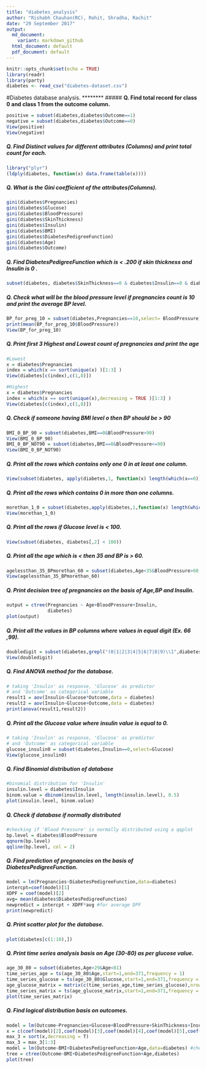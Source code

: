 ```yaml
---
title: "diabetes_analysis"
author: "Rishabh Chauhan(RC), Rohit, Shradha, Rachit"
date: "29 September 2017"
output:
  md_document:
    variant: markdown_github
  html_document: default
  pdf_document: default
---
```


```r
knitr::opts_chunk$set(echo = TRUE)
library(readr)
library(party)
diabetes <- read_csv("diabetes-dataset.csv")
```

#Diabetes database analysis. 
********
##### **Q. Find total record for class 0 and class 1 from the outcome column.**
```r
positive = subset(diabetes,diabetes$Outcome==1)
negative = subset(diabetes,diabetes$Outcome==0)
View(positive)
View(negative)
```

##### **Q. Find Distinct values for different attributes (Columns) and print total count for each.**
```r
library("plyr")
(ldply(diabetes, function(x) data.frame(table(x))))
```

##### **Q. What is the Gini coefficient of the attributes(Columns).**
```r
gini(diabetes$Pregnancies)
gini(diabetes$Glucose)
gini(diabetes$BloodPressure)
gini(diabetes$SkinThickness)
gini(diabetes$Insulin)
gini(diabetes$BMI)
gini(diabetes$DiabetesPedigreeFunction)
gini(diabetes$Age)
gini(diabetes$Outcome)
```

##### **Q. Find DiabetesPedigreeFunction  which is < .200 if skin thickness and Insulin is 0 .**
```r
subset(diabetes, diabetes$SkinThickness==0 & diabetes$Insulin==0 & diabetes$DiabetesPedigreeFunction<0.200)
```

##### **Q. Check what will be the blood pressure level  if pregnancies count is 10 and print the average BP level.**
```r
BP_for_preg_10 = subset(diabetes,Pregnancies==10,select= BloodPressure)
print(mean(BP_for_preg_10$BloodPressure))
View(BP_for_preg_10)
```

##### **Q. Print first 3 Highest  and Lowest count of pregnancies and print the age **
```r
#Lowest
x = diabetes$Pregnancies
index = which(x == sort(unique(x) )[1:3] )
View(diabetes[c(index),c(1,8)])

#Highest
x = diabetes$Pregnancies
index = which(x == sort(unique(x),decreasing = TRUE )[1:3] )
View(diabetes[c(index),c(1,8)])
```

##### **Q. 	Check if someone having BMI level o then BP should be > 90 **
```r
BMI_0_BP_90 = subset(diabetes,BMI==0&BloodPressure>90)
View(BMI_0_BP_90)
BMI_0_BP_NOT90 = subset(diabetes,BMI==0&BloodPressure<=90)
View(BMI_0_BP_NOT90)
```

##### **Q. Print all the rows which contains  only one 0 in at least one column.**
```r
View(subset(diabetes, apply(diabetes,1, function(x) length(which(x==0))==1 )))
```

##### **Q. 	Print all the rows which contains 0 in more than one columns.**
```r
morethan_1_0 = subset(diabetes,apply(diabetes,1,function(x) length(which(x==0)))>1)
View(morethan_1_0)
```

##### **Q. Print all the rows if Glucose level is < 100.**
```r
View(subset(diabetes, diabetes[,2] < 100))
```

##### **Q. Print all the age which is < then 35 and BP is > 60.**
```r
agelessthan_35_BPmorethan_60 = subset(diabetes,Age<35&BloodPressure>60,select=c(Age))
View(agelessthan_35_BPmorethan_60)
```

##### **Q. Print decision tree of  pregnancies on the basis of Age,BP and Insulin.**
```r
output = ctree(Pregnancies ~ Age+BloodPressure+Insulin,
               diabetes)
plot(output)
```

##### **Q. Print all the values in BP columns where values in equal digit (Ex. 66 ,99).**
```r
doubledigit = subset(diabetes,grepl("(0|1|2|3|4|5|6|7|8|9)\\1",diabetes$BloodPressure))
View(doubledigit)
```

##### **Q. Find ANOVA method for the database.**
```r
# taking 'Insulin' as response, 'Glucose' as predictor 
# and 'Outcome' as categorical variable
result1 = aov(Insulin~Glucose*Outcome,data = diabetes)
result2 = aov(Insulin~Glucose+Outcome,data = diabetes)
print(anova(result1,result2))
```

##### **Q. Print all the Glucose value where insulin value is equal to 0.**
```r
# taking 'Insulin' as response, 'Glucose' as predictor 
# and 'Outcome' as categorical variable
glucose_insulin0 = subset(diabetes,Insulin==0,select=Glucose)
View(glucose_insulin0)
```


##### **Q. Find Binomial distribution of database**
```r
#binomial distribution for 'Insulin'
insulin.level = diabetes$Insulin
binom.value = dbinom(insulin.level, length(insulin.level), 0.5)
plot(insulin.level, binom.value)
```


##### **Q. Check if database if normally distributed**
```r
#checking if 'Blood Pressure' is normally distributed using a qqplot
bp.level = diabetes$BloodPressure
qqnorm(bp.level)
qqline(bp.level, col = 2)
```

##### **Q. Find prediction of pregnancies on the basis of DiabetesPedigreeFunction.**
```r
model = lm(Pregnancies~DiabetesPedigreeFunction,data=diabetes)
intercpt=coef(model)[1]
XDPF = coef(model)[2]
avg= mean(diabetes$DiabetesPedigreeFunction)
newpredict = intercpt + XDPF*avg #for average DPF
print(newpredict)
```

##### **Q. Print scatter plot for the database.**
```r
plot(diabetes[c(1:10),])
```

##### **Q. Print time series analysis basis on Age (30-80) as per glucose value.**
```r
age_30_80 = subset(diabetes,Age>29&Age<81)
time_series_age = ts(age_30_80$Age,start=1,end=371,frequency = 1)
time_series_glucose = ts(age_30_80$Glucose,start=1,end=371,frequency = 1)
age_glucose_matrix = matrix(c(time_series_age,time_series_glucose),nrow=371)
time_series_matrix = ts(age_glucose_matrix,start=1,end=371,frequency = 1)
plot(time_series_matrix)
```

##### **Q. Find logical distribution basis on outcomes.**
```r
model = lm(Outcome~Pregnancies+Glucose+BloodPressure+SkinThickness+Insulin+BMI+DiabetesPedigreeFunction+Age,data=diabetes)
x = c(coef(model)[2],coef(model)[3],coef(model)[4],coef(model)[5],coef(model)[6],coef(model)[7],coef(model)[8],coef(model)[9])
max_3 = sort(x,decreasing = T)
max_3 = max_3[1:3]
model = lm(Outcome~BMI+DiabetesPedigreeFunction+Age,data=diabetes) #check for the values in max using above given characterstics of model
tree = ctree(Outcome~BMI+DiabetesPedigreeFunction+Age,diabetes)
plot(tree)
```
